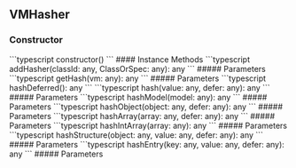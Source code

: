 ## VMHasher

<a id="vmhasher"></a>
### Constructor
<CodeGroup>
```typescript
constructor()
```
</CodeGroup>
<Tabs>
<Tab title="Methods">
#### Instance Methods
<AccordionGroup>
<Accordion title="addHasher">
<CodeGroup>
```typescript
addHasher(classId: any, ClassOrSpec: any): any
```
</CodeGroup>
##### Parameters
<ParamField path="classId" type="any" required={true}>

</ParamField>
<ParamField path="ClassOrSpec" type="any" required={true}>

</ParamField>
</Accordion>
<Accordion title="getHash">
<CodeGroup>
```typescript
getHash(vm: any): any
```
</CodeGroup>
##### Parameters
<ParamField path="vm" type="any" required={true}>

</ParamField>
</Accordion>
<Accordion title="hashDeferred">
<CodeGroup>
```typescript
hashDeferred(): any
```
</CodeGroup>
</Accordion>
<Accordion title="hash">
<CodeGroup>
```typescript
hash(value: any, defer: any): any
```
</CodeGroup>
##### Parameters
<ParamField path="value" type="any" required={true}>

</ParamField>
<ParamField path="defer" type="any" required={true} default="true">

</ParamField>
</Accordion>
<Accordion title="hashModel">
<CodeGroup>
```typescript
hashModel(model: any): any
```
</CodeGroup>
##### Parameters
<ParamField path="model" type="any" required={true}>

</ParamField>
</Accordion>
<Accordion title="hashObject">
<CodeGroup>
```typescript
hashObject(object: any, defer: any): any
```
</CodeGroup>
##### Parameters
<ParamField path="object" type="any" required={true}>

</ParamField>
<ParamField path="defer" type="any" required={true} default="true">

</ParamField>
</Accordion>
<Accordion title="hashArray">
<CodeGroup>
```typescript
hashArray(array: any, defer: any): any
```
</CodeGroup>
##### Parameters
<ParamField path="array" type="any" required={true}>

</ParamField>
<ParamField path="defer" type="any" required={true} default="true">

</ParamField>
</Accordion>
<Accordion title="hashIntArray">
<CodeGroup>
```typescript
hashIntArray(array: any): any
```
</CodeGroup>
##### Parameters
<ParamField path="array" type="any" required={true}>

</ParamField>
</Accordion>
<Accordion title="hashStructure">
<CodeGroup>
```typescript
hashStructure(object: any, value: any, defer: any): any
```
</CodeGroup>
##### Parameters
<ParamField path="object" type="any" required={true}>

</ParamField>
<ParamField path="value" type="any" required={true}>

</ParamField>
<ParamField path="defer" type="any" required={true} default="true">

</ParamField>
</Accordion>
<Accordion title="hashEntry">
<CodeGroup>
```typescript
hashEntry(key: any, value: any, defer: any): any
```
</CodeGroup>
##### Parameters
<ParamField path="key" type="any" required={true}>

</ParamField>
<ParamField path="value" type="any" required={true}>

</ParamField>
<ParamField path="defer" type="any" required={true} default="true">

</ParamField>
</Accordion>
</AccordionGroup>
</Tab>
</Tabs>